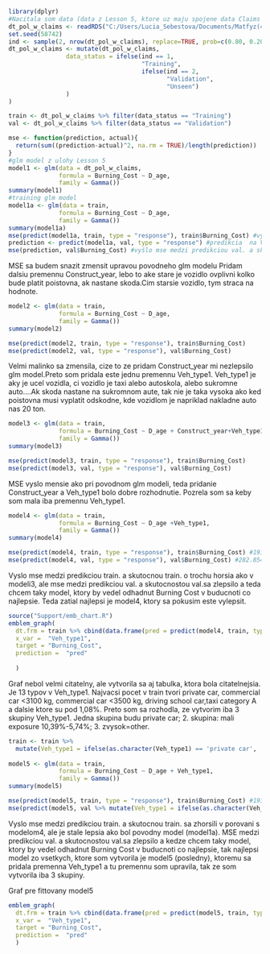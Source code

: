```r
library(dplyr)
#Nacitala som data (data z Lesson 5, ktore uz maju spojene data Claims a data Policy). Tak ako na hodine Lesson 6 pridam kody, pomocou ktorych budem moct kontrolovat spravanie modelu. Teda ak trochu upravim glm model, tak ci je lepsi ako povodny alebo uprava iba zhorsila glm model.    
dt_pol_w_claims <- readRDS("C:/Users/Lucia_Sebestova/Documents/Matfyz(4)/VTvAktuarstve/GeneralInsurance_Class/Data/lesson6_dt_pol_w_claims.rds")
set.seed(58742) 
ind <- sample(2, nrow(dt_pol_w_claims), replace=TRUE, prob=c(0.80, 0.20))
dt_pol_w_claims <- mutate(dt_pol_w_claims,
                data_status = ifelse(ind == 1, 
                                     "Training",
                                     ifelse(ind == 2, 
                                            "Validation", 
                                            "Unseen")
                )
)

train <- dt_pol_w_claims %>% filter(data_status == "Training")
val <- dt_pol_w_claims %>% filter(data_status == "Validation")

mse <- function(prediction, actual){
  return(sum((prediction-actual)^2, na.rm = TRUE)/length(prediction))
}
#glm model z ulohy Lesson 5
model1 <- glm(data = dt_pol_w_claims,
              formula = Burning_Cost ~ D_age,
              family = Gamma())
summary(model1)
#training glm model
model1a <- glm(data = train,
              formula = Burning_Cost ~ D_age,
              family = Gamma())
summary(model1a)
mse(predict(model1a, train, type = "response"), train$Burning_Cost) #vyslo mse medzi predikciou train. a skutocnou train. = 198 
prediction <- predict(model1a, val, type = "response") #predikcia  na Validation datach  na zaklade modelu1a
mse(prediction, val$Burning_Cost) #vyšlo mse medzi predikciou val. a skutocnostou val.= 284.1642. 
```
MSE sa budem snazit zmensit upravou povodneho glm modelu
Pridam dalsiu premennu Construct_year, lebo to ake stare je vozidlo ovplivni kolko bude platit poistovna, ak nastane skoda.Cim starsie vozidlo, tym  straca na hodnote.
```r
model2 <- glm(data = train,
              formula = Burning_Cost ~ D_age,
              family = Gamma())
summary(model2)

mse(predict(model2, train, type = "response"), train$Burning_Cost)
mse(predict(model2, val, type = "response"), val$Burning_Cost) 
```
Velmi malinko sa zmensila, cize to ze pridam Construct_year mi nezlepsilo glm model.Preto som pridala este jednu premennu Veh_type1. Veh_type1 je aky je ucel vozidla, ci vozidlo je taxi alebo autoskola, alebo sukromne auto....Ak skoda nastane na sukromnom aute, tak nie je taka vysoka ako ked poistovna musi vyplatit odskodne, kde vozidlom je napriklad nakladne auto nas 20 ton.  
```r
model3 <- glm(data = train,
              formula = Burning_Cost ~ D_age + Construct_year+Veh_type1,
              family = Gamma())
summary(model3)

mse(predict(model3, train, type = "response"), train$Burning_Cost)
mse(predict(model3, val, type = "response"), val$Burning_Cost) 
```
MSE vyslo mensie ako pri povodnom glm modeli, teda pridanie Construct_year a Veh_type1 bolo dobre rozhodnutie. Pozrela som sa keby som mala iba premennu Veh_type1.
```r
model4 <- glm(data = train,
              formula = Burning_Cost ~ D_age +Veh_type1,
              family = Gamma())
summary(model4)

mse(predict(model4, train, type = "response"), train$Burning_Cost) #191.4968
mse(predict(model4, val, type = "response"), val$Burning_Cost) #282.8548
```
Vyslo mse medzi predikciou train. a skutocnou train. o trochu horsia ako v modeli3, ale mse medzi predikciou val. a skutocnostou val.sa zlepsilo a teda chcem taky model, ktory by vedel odhadnut Burning Cost v buducnoti co najlepsie. Teda zatial najlepsi je model4, ktory sa pokusim este vylepsit.
```r
source("Support/emb_chart.R")
emblem_graph(
  dt.frm = train %>% cbind(data.frame(pred = predict(model4, train, type = "response"))),
  x_var =  "Veh_type1",
  target = "Burning_Cost",
  prediction =  "pred"
   
  )
```
Graf nebol velmi citatelny, ale vytvorila sa aj tabulka, ktora bola citatelnejsia. Je 13 typov v Veh_type1. Najvacsi pocet v train tvori private car, commercial car <3100 kg, commercial car <3500 kg, driving school car,taxi category A a dalsie ktore su pod 1,08%. Preto som sa rozhodla, ze vytvorim iba 3 skupiny Veh_type1. Jedna skupina budu private car; 2. skupina: mali exposure 10,39%-5,74%; 3. zvysok=other.    
```r
train <- train %>% 
  mutate(Veh_type1 = ifelse(as.character(Veh_type1) == 'private car', 'private car', ifelse(as.character(Veh_type1) == 'articulated vehicle'| as.character(Veh_type1) == 'commercial car <3100 kg'| as.character(Veh_type1) == 'commercial car <3500 kg',as.character(Veh_type1),'other')))
         
model5 <- glm(data = train,
              formula = Burning_Cost ~ D_age + Veh_type1,
              family = Gamma())
summary(model5)
```
```r
mse(predict(model5, train, type = "response"), train$Burning_Cost) #193.69
mse(predict(model5, val %>% mutate(Veh_type1 = ifelse(as.character(Veh_type1) == 'private car', 'private car', ifelse(as.character(Veh_type1) == 'articulated vehicle'| as.character(Veh_type1) == 'commercial car <3100 kg'| as.character(Veh_type1) == 'commercial car <3500 kg',as.character(Veh_type1),'other'))), type = "response"), val$Burning_Cost) #281.65
```
Vyslo mse medzi predikciou train. a skutocnou train. sa zhorsili v porovani s modelom4, ale je stale lepsia ako bol povodny model (model1a). MSE medzi predikciou val. a skutocnostou val.sa zlepsilo a kedze chcem taky model, ktory by vedel odhadnut Burning Cost v buducnoti co najlepsie, tak najlepsi model zo vsetkych, ktore som vytvorila je model5 (posledny), ktoremu sa pridala premenna Veh_type1 a tu premennu som upravila, tak ze som vytvorila iba 3 skupiny.  

Graf pre fittovany model5
```r
emblem_graph(
  dt.frm = train %>% cbind(data.frame(pred = predict(model5, train, type = "response"))),
  x_var =  "Veh_type1",
  target = "Burning_Cost",
  prediction =  "pred"
  )
```